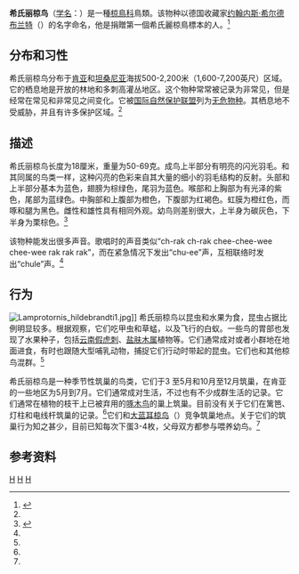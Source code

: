 {{Speciesbox
| taxon = Lamprotornis hildebrandti
| binomial_authority = ([[吉恩·路易斯·卡巴尼斯|Cabanis]], 1878)
| image = Lamprotornis hildebrandti -Tanzania-8-2c.jpg
| image_caption =成鳥，摄于[[坦桑尼亚|坦桑尼亚]]
| status = LC | status_system = IUCN3.1 | status_ref=<ref>{{IUCN|id=22710779 |title=''Lamprotornis hildebrandti'' |assessors=[[BirdLife_International|BirdLife International]] |assessor-link=BirdLife International |version=2018.2 |year=2016 |accessdate=1 October 2016}} 数据库資料包含說明此物種被編入無危級別的原因</ref>
}}

'''希氏丽椋鸟'''（[[学名|学名]]：''{{lang|la|Lamprotornis hildebrandti}}''）是一種[[椋鳥科|椋鳥科]]鳥類。该物种以德国收藏家[[约翰内斯·希尔德布兰特|约翰内斯·希尔德布兰特]]（{{lang|de| Johannes Hildebrandt}}）的名字命名，他是捐贈第一個希氏麗椋鳥標本的人。<ref>{{cite journal|last=Beentje|first=H.J.|year=1998|title=《J. M. Hildebrandt (1847 - 1881): Notes on His Travels and Plant Collections》|journal=Kew Bulletin|volume=53|issue=4|pages=835–856 }}</ref>

==分布和习性==
希氏丽椋鸟分布于[[肯亚|肯亚]]和[[坦桑尼亚|坦桑尼亚]]海拔500-2,200米（1,600-7,200英尺）区域。它的栖息地是开放的林地和多刺高灌丛地区。这个物种常常被记录为非常见，但是经常在常见和非常见之间变化。它被[[国际自然保护联盟|国际自然保护联盟]]列为[[无危物种|无危物种]]。其栖息地不受威胁，并且有许多保护区域。<ref name = "HBW"/>

==描述==
希氏丽椋鸟长度为18厘米，重量为50-69克。成鸟上半部分有明亮的闪光羽毛。和其同属的鸟类一样，这种闪亮的色彩来自其大量的细小的羽毛结构的反射。头部和上半部分基本为蓝色，翅膀为棕绿色，尾羽为蓝色。喉部和上胸部为有光泽的紫色，尾部为蓝绿色。中胸部和上腹部为橙色，下腹部为红褐色。虹膜为橙红色，而啄和腿为黑色。雌性和雄性具有相同外观。幼鸟则差别很大，上半身为碳灰色，下半身为栗棕色。<ref name = "HBW">{{cite book|first=Adrian|last=Craig|first2=Chris|last2=Feare|editors=del Hoyo, Josep; Elliott, Andrew; Christie, David|contribution=Family Sturnidae (Starlings)|title=《Handbook of the Birds of the World》 Volume 14: Bush-shrikes to Old World Sparrows| pages = 745| year=2009 |location=Barcelona|publisher=Lynx Edicions|isbn=978-84-96553-50-7}}</ref>

该物种能发出很多声音。歌唱时的声音类似“ch-rak ch-rak chee-chee-wee chee-wee rak rak rak”，而在紧急情况下发出“chu-ee”声，互相联络时发出“chule”声。<ref name = "HBW"/>

==行为==
[[Image:Lamprotornis_hildebrandti1.jpg|upright]]]]
希氏丽椋鸟以昆虫和水果为食，昆虫占据比例明显较多。根据观察，它们吃甲虫和草蜢，以及飞行的白蚁。一些鸟的胃部也发现了水果种子，包括[[云南假虎刺|云南假虎刺]]、[[盐肤木属|盐肤木属]]植物等。它们通常成对或者小群地在地面进食，有时也跟随大型哺乳动物，捕捉它们行动时带起的昆虫。它们也和其他椋鸟混群。<ref name = "HBW"/>

希氏丽椋鸟是一种季节性筑巢的鸟类，它们于3 至5月和10月至12月筑巢，在肯亚的一些地区为5月到7月。它们通常成对生活，不过也有不少成群生活的记录。它们通常在植物的枝干上已被弃用的[[啄木鸟|啄木鸟]]的巢上筑巢。目前没有关于它们在篱笆、灯柱和电线杆筑巢的记录。<ref name = "HBW"/>它们和[[大蓝耳椋鸟|大蓝耳椋鸟]]（{{lang|en| Greater Blue-eared Starling}}）竞争筑巢地点。关于它们的筑巢行为知之甚少，目前已知每次下蛋3-4枚，父母双方都参与喂养幼鸟。<ref name = "HBW"/>

==参考资料==
{{reflist}}
{{Taxonbar}}
[[Category:椋鳥科|H]]
[[Category:_丽椋鸟属|H]]
[[Category:_1878年描述的鸟类|H]]